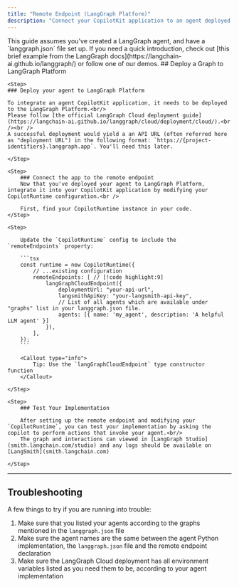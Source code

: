 ```yaml
---
title: "Remote Endpoint (LangGraph Platform)"
description: "Connect your CopilotKit application to an agent deployed on LangGraph Platform."
---
```


<Callout type="info">
    This guide assumes you've created a LangGraph agent, and have a `langgraph.json` file set up. If you need a quick introduction, check out [this brief example
    from the LangGraph docs](https://langchain-ai.github.io/langgraph/) or follow one of our demos.
</Callout>
## Deploy a Graph to LangGraph Platform

<Steps>

    <Step>
    ### Deploy your agent to LangGraph Platform

    To integrate an agent CopilotKit application, it needs to be deployed to the LangGraph Platform.<br/>
    Please follow [the official LangGraph Cloud deployment guide](https://langchain-ai.github.io/langgraph/cloud/deployment/cloud/).<br /><br />
    A successful deployment would yield a an API URL (often referred here as "deployment URL") in the following format: `https://{project-identifiers}.langgraph.app`. You'll need this later.

    </Step>

    <Step>
        ### Connect the app to the remote endpoint
        Now that you've deployed your agent to LangGraph Platform, integrate it into your CopilotKit application by modifying your CopilotRuntime configuration.<br />

        First, find your CopilotRuntime instance in your code.
    </Step>

    <Step>

        Update the `CopilotRuntime` config to include the `remoteEndpoints` property:

        ```tsx
        const runtime = new CopilotRuntime({
            // ...existing configuration
            remoteEndpoints: [ // [!code highlight:9]
                langGraphCloudEndpoint({
                    deploymentUrl: "your-api-url",
                    langsmithApiKey: "your-langsmith-api-key",
                    // List of all agents which are available under "graphs" list in your langgraph.json file.
                    agents: [{ name: 'my_agent', description: 'A helpful LLM agent' }]
                }),
            ],
        });
        ```

        <Callout type="info">
            Tip: Use the `langGraphCloudEndpoint` type constructor function
        </Callout>

    </Step>

    <Step>
        ### Test Your Implementation

        After setting up the remote endpoint and modifying your `CopilotRuntime`, you can test your implementation by asking the copilot to perform actions that invoke your agent.<br/>
        The graph and interactions can viewed in [LangGraph Studio](smith.langchain.com/studio) and any logs should be available on [LangSmith](smith.langchain.com)

    </Step>
</Steps>

---

## Troubleshooting

A few things to try if you are running into trouble:

1. Make sure that you listed your agents according to the graphs mentioned in the `langgraph.json` file
2. Make sure the agent names are the same between the agent Python implementation, the `langgraph.json` file and the remote endpoint declaration
3. Make sure the LangGraph Cloud deployment has all environment variables listed as you need them to be, according to your agent implementation
